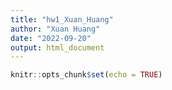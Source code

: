 ```yaml
---
title: "hw1_Xuan_Huang"
author: "Xuan Huang"
date: "2022-09-20"
output: html_document
---
```


```r
knitr::opts_chunk$set(echo = TRUE)
```


